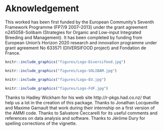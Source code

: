 
# Aknowledgement {-}

This worked has been first funded by the European Community’s Seventh Framework Programme (FP7/9 2007–2013) under the grant agreement n245058-Solibam (Strategies for Organic and Low-input Integrated Breeding and Management).
It has been completed by funding from European Union’s Horizon 2020 research and innovation programme under grant agreement No 633571 (DIVERSIFOOD project) and Fondation de France.

```r
knitr::include_graphics("figures/Logo-Diversifood.jpg")
```

```r
knitr::include_graphics("figures/Logo-SOLIBAM.jpg")
```

```r
knitr::include_graphics("figures/Logo-EU.jpg")
```

```r
knitr::include_graphics("figures/Logo-FdF.jpg")
```

Thanks to Hadley Wickham for his web site http://r-pkgs.had.co.nz/ that help us a lot in the creation of this package.
Thanks to Jonathan Locqueville and Maxime Garnault that work during their internship on a first version of the AMMI code.
Thanks to Salvatore Ceccarelli for its useful comments and references on data analysis and software.
Thanks to Jérôme Dury for spelling corrections of the vignette.


